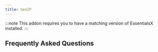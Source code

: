 ```yaml
---
title: GeoIP
---
```


:::note
This addon requires you to have a matching version of EssentialsX installed.
:::

## Frequently Asked Questions